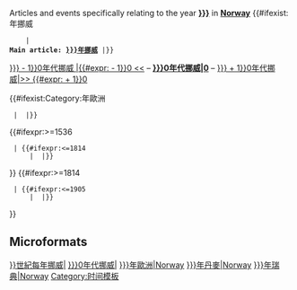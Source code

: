 {{Portal|挪威}}
<span class="vevent">Articles and events specifically relating to <span class="summary">the year '''<span class="dtstart">[[{{{m|}}}{{{c|}}}{{{d|}}}{{{y|}}}]]</span>''' in '''<span class="location adr"><span class="country-name">[[Norway]]</span></span>'''</span></span> <!--
-->{{#ifexist:{{{m|}}}{{{c|}}}{{{d|}}}{{{y|}}}年挪威
     |<br />'''Main article: [[{{{m|}}}{{{c|}}}{{{d|}}}{{{y|}}}年挪威]]''' |}}
<includeonly>{{DEFAULTSORT:Norway}}<!--
-->{{Year by category
     |m={{{m|}}} |c={{{c|}}} |d={{{d|}}} |y={{{y|}}} |cat=挪威
     |sortkey=挪威
     |parent={{{m|}}}{{{c|}}}{{{d|}}}0年代挪威
     |subcat={{{m|}}}{{{c|}}}{{{d|}}}{{{y|}}}年各國
   }}
</includeonly><!--
-->[[:Category:{{#expr:{{{m|}}}{{{c|}}}{{{d|}}} - 1}}0年代挪威<!--
           -->|{{#expr:{{{m|}}}{{{c|}}}{{{d|}}} - 1}}0&nbsp;<<]]&nbsp;– <!--
-->'''[[:Category:{{{m|}}}{{{c|}}}{{{d|}}}0年代挪威|{{{m|}}}{{{c|}}}{{{d|}}}0]]'''&nbsp;– <!--
-->[[:Category:{{#expr:{{{m|}}}{{{c|}}}{{{d|}}} + 1}}0年代挪威|>>&nbsp;{{#expr: {{{m|}}}{{{c|}}}{{{d|}}} + 1}}0]]

<includeonly>
[[Category:{{CENTURY|{{{m|}}}{{{c|}}}{{{d|}}}{{{y|}}}}}世紀每年挪威‎|{{{m|}}}{{{c|}}}{{{d|}}}{{{y|}}}]]
[[Category:{{{m|}}}{{{c|}}}{{{d|}}}0年代挪威|{{{m|}}}{{{c|}}}{{{d|}}}{{{y|}}}]]
{{#ifexist:Category:{{{m|}}}{{{c|}}}{{{d|}}}{{{y|}}}年歐洲
  | [[Category:{{{m|}}}{{{c|}}}{{{d|}}}{{{y|}}}年歐洲|Norway]] |}}
{{#ifexpr:{{{m|}}}{{{c|}}}{{{d|}}}{{{y|}}}>=1536
  | {{#ifexpr:{{{m|}}}{{{c|}}}{{{d|}}}{{{y|}}}<=1814
      | [[Category:{{{m|}}}{{{c|}}}{{{d|}}}{{{y|}}}年丹麥|Norway]] |}}
}}
{{#ifexpr:{{{m|}}}{{{c|}}}{{{d|}}}{{{y|}}}>=1814
  | {{#ifexpr:{{{m|}}}{{{c|}}}{{{d|}}}{{{y|}}}<=1905
      | [[Category:{{{m|}}}{{{c|}}}{{{d|}}}{{{y|}}}年瑞典|Norway]] |}}
}}
</includeonly>
<noinclude>

==Microformats==
{{UF-adr}}
{{UF-hcal}}

[[Category:时间模板]]
</noinclude>